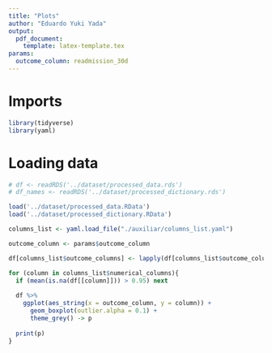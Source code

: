 ```yaml
---
title: "Plots"
author: "Eduardo Yuki Yada"
output: 
  pdf_document:
    template: latex-template.tex
params:
  outcome_column: readmission_30d
---
```


# Imports

```r
library(tidyverse)
library(yaml)
```

# Loading data

```r
# df <- readRDS('../dataset/processed_data.rds') 
# df_names <- readRDS('../dataset/processed_dictionary.rds') 

load('../dataset/processed_data.RData') 
load('../dataset/processed_dictionary.RData') 

columns_list <- yaml.load_file("./auxiliar/columns_list.yaml")

outcome_column <- params$outcome_column
```

```r
df[columns_list$outcome_columns] <- lapply(df[columns_list$outcome_columns], factor)

for (column in columns_list$numerical_columns){
  if (mean(is.na(df[[column]])) > 0.95) next
  
  df %>%
    ggplot(aes_string(x = outcome_column, y = column)) + 
      geom_boxplot(outlier.alpha = 0.1) + 
      theme_grey() -> p
      
  print(p)
}
```

